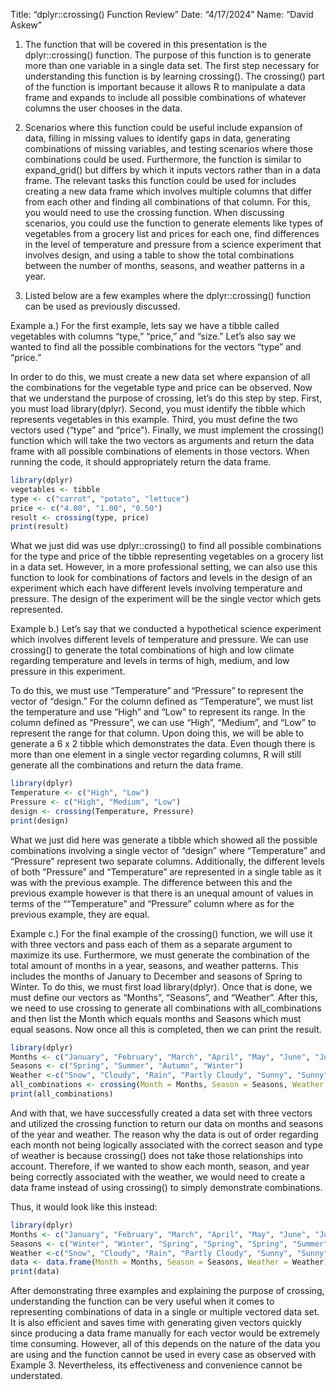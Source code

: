 Title: "dplyr::crossing() Function Review"
Date: "4/17/2024"
Name: "David Askew"

1. The function that will be covered in this presentation is the dplyr::crossing() function. The purpose of this function is to generate more than one variable in a single data set. The first step necessary for understanding this function is by learning crossing(). The crossing() part of the function is important because it allows R to manipulate a data frame and expands to include all possible combinations of whatever columns the user chooses in the data.

2. Scenarios where this function could be useful include expansion of data, filling in missing values to identify gaps in data, generating combinations of missing variables, and testing scenarios where those combinations could be used. Furthermore, the function is similar to expand_grid() but differs by which it inputs vectors rather than in a data frame. The relevant tasks this function could be used for includes creating a new data frame which involves multiple columns that differ from each other and finding all combinations of that column. For this, you would need to use the crossing function. When discussing scenarios, you could use the function to generate elements like types of vegetables from a grocery list and prices for each one, find differences in the level of temperature and pressure from a science experiment that involves design, and using a table to show the total combinations between the number of months, seasons, and weather patterns in a year.

3. Listed below are a few examples where the dplyr::crossing() function can be used as previously discussed.

Example a.) For the first example, lets say we have a tibble called vegetables with columns "type," "price," and "size." Let's also say we wanted to find all the possible combinations for the vectors "type" and "price."

In order to do this, we must create a new data set where expansion of all the combinations for the vegetable type and price can be observed. Now that we understand the purpose of crossing, let's do this step by step. First, you must load library(dplyr). Second, you must identify the tibble which represents vegetables in this example. Third, you must define the two vectors used ("type" and "price"). Finally, we must implement the crossing() function which will take the two vectors as arguments and return the data frame with all possible combinations of elements in those vectors. When running the code, it should appropriately return the data frame. 

```r
library(dplyr)
vegetables <- tibble
type <- c("carrot", "potato", "lettuce")
price <- c("4.00", "1.00", "0.50")
result <- crossing(type, price)
print(result)
```

What we just did was use dplyr::crossing() to find all possible combinations for the type and price of the tibble representing vegetables on a grocery list in a data set. However, in a more professional setting, we can also use this function to look for combinations of factors and levels in the design of an experiment which each have different levels involving temperature and pressure. The design of the experiment will be the single vector which gets represented. 

Example b.) Let's say that we conducted a hypothetical science experiment which involves different levels of temperature and pressure. We can use crossing() to generate the total combinations of high and low climate regarding temperature and levels in terms of high, medium, and low pressure in this experiment. 

To do this, we must use "Temperature" and "Pressure" to represent the vector of "design." For the column defined as "Temperature", we must list the temperature and use "High" and "Low" to represent its range. In the column defined as "Pressure", we can use "High", "Medium", and "Low" to represent the range for that column. Upon doing this, we will be able to generate a 6 x 2 tibble which demonstrates the data. Even though there is more than one element in a single vector regarding columns, R will still generate all the combinations and return the data frame.

```r
library(dplyr)
Temperature <- c("High", "Low")
Pressure <- c("High", "Medium", "Low")
design <- crossing(Temperature, Pressure)
print(design)
```

What we just did here was generate a tibble which showed all the possible combinations involving a single vector of "design" where "Temperature" and "Pressure" represent two separate columns. Additionally, the different levels of both "Pressure" and "Temperature" are represented in a single table as it was with the previous example. The difference between this and the previous example however is that there is an unequal amount of values in terms of the ""Temperature" and "Pressure" column where as for the previous example, they are equal. 

Example c.) For the final example of the crossing() function, we will use it with three vectors and pass each of them as a separate argument to maximize its use. Furthermore, we must generate the combination of the total amount of months in a year, seasons, and weather patterns. This includes the months of January to December and seasons of Spring to Winter. To do this, we must first load library(dplyr). Once that is done, we must define our vectors as "Months", "Seasons", and "Weather". After this, we need to use crossing to generate all combinations with all_combinations and then list the Month which equals months and Seasons which must equal seasons. Now once all this is completed, then we can print the result.

```r
library(dplyr)
Months <- c("January", "February", "March", "April", "May", "June", "July", "August", "September", "October", "November", "December")
Seasons <- c("Spring", "Summer", "Autumn", "Winter")
Weather <-c("Snow", "Cloudy", "Rain", "Partly Cloudy", "Sunny", "Sunny", "Sunny", "Sunny", "Cloudy", "Cloudy", "Cloudy", "Snow")
all_combinations <- crossing(Month = Months, Season = Seasons, Weather = Weather)
print(all_combinations)
```

And with that, we have successfully created a data set with three vectors and utilized the crossing function to return our data on months and seasons of the year and weather. The reason why the data is out of order regarding each month not being logically associated with the correct season and type of weather is because crossing() does not take those relationships into account. Therefore, if we wanted to show each month, season, and year being correctly associated with the weather, we would need to create a data frame instead of using crossing() to simply demonstrate combinations.

Thus, it would look like this instead:

```r
library(dplyr)
Months <- c("January", "February", "March", "April", "May", "June", "July", "August", "September", "October", "November", "December")
Seasons <- c("Winter", "Winter", "Spring", "Spring", "Spring", "Summer", "Summer", "Summer", "Autumn", "Autumn", "Autumn", "Winter")
Weather <-c("Snow", "Cloudy", "Rain", "Partly Cloudy", "Sunny", "Sunny", "Sunny", "Sunny", "Cloudy", "Cloudy", "Cloudy", "Snow")
data <- data.frame(Month = Months, Season = Seasons, Weather = Weather)
print(data)
```

After demonstrating three examples and explaining the purpose of crossing, understanding the function can be very useful when it comes to representing combinations of data in a single or multiple vectored data set. It is also efficient and saves time with generating given vectors quickly since producing a data frame manually for each vector would be extremely time consuming. However, all of this depends on the nature of the data you are using and the function cannot be used in every case as observed with Example 3. Nevertheless, its effectiveness and convenience cannot be understated.


